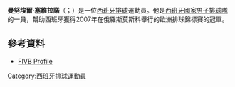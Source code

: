'''曼努埃爾·塞維拉諾'''（{{lang-es|Manuel Sevillano}}；{{bd|1981年|7月2日}}）是一位[[西班牙|西班牙]][[排球|排球]]運動員。他是[[西班牙國家男子排球隊|西班牙國家男子排球隊]]的一員，幫助西班牙獲得2007年在俄羅斯莫斯科舉行的歐洲排球錦標賽的冠軍。

==參考資料==
* [http://www.fivb.org/EN/volleyball/competitions/WorldCup/2007/Men/Teams/VB_PlayerDB.asp?No=113181 FIVB Profile] {{Wayback|url=http://www.fivb.org/EN/volleyball/competitions/WorldCup/2007/Men/Teams/VB_PlayerDB.asp?No=113181 |date=20160304094629 }}
[[Category:西班牙排球運動員|Category:西班牙排球運動員]]
